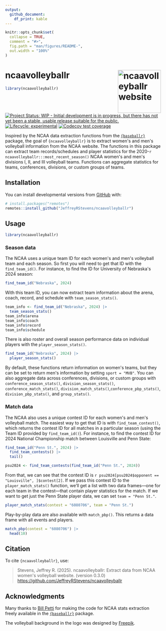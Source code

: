 ```yaml
---
output: 
  github_document:
    df_print: kable
---
```


<!-- README.md is generated from README.Rmd. Please edit that file -->

```r
knitr::opts_chunk$set(
  collapse = TRUE,
  comment = "#>",
  fig.path = "man/figures/README-",
  out.width = "100%"
)
```

# ncaavolleyballr <a href="https://jeffreyrstevens.github.io/ncaavolleyballr/"><img src="man/figures/logo.png" align="right" height="139" alt="ncaavolleyballr website" /></a>

```r
library(ncaavolleyballr)
```

<!-- badges: start -->
[![Project Status: WIP - Initial development is in progress, but there has not yet been a stable, usable release suitable for the public.](https://www.repostatus.org/badges/latest/wip.svg)](https://www.repostatus.org/#wip)
[![Lifecycle: experimental](https://img.shields.io/badge/lifecycle-experimental-orange.svg)](https://lifecycle.r-lib.org/articles/stages.html#experimental)
[![Codecov test coverage](https://codecov.io/gh/JeffreyRStevens/ncaavolleyballr/graph/badge.svg)](https://app.codecov.io/gh/JeffreyRStevens/ncaavolleyballr)
<!-- badges: end -->

Inspired by the NCAA data extraction functions from the [`{baseballr}`](https://billpetti.github.io/baseballr/) package, the goal of `{ncaavolleyballr}` is to extract women\'s and men\'s volleyball information from the NCAA website. The functions in this package can extract team records/schedules and player statistics for the 2020-`r ncaavolleyballr:::most_recent_season()` NCAA women\'s and men\'s divisions I, II, and III volleyball teams. Functions can aggregate statistics for teams, conferences, divisions, or custom groups of teams.

## Installation

You can install developmental versions from [GitHub](https://github.com/) with:

```r
# install.packages("remotes")
remotes::install_github("JeffreyRStevens/ncaavolleyballr")
```

## Usage

```r
library(ncaavolleyballr)
```

### Season data

The NCAA uses a unique team ID for each women\'s and men\'s volleyball team and each season. So first you will need to get that ID with the `find_team_id()`. For instance, to find the ID for University of Nebraska\'s 2024 season:
```r
find_team_id("Nebraska", 2024)
```

With this team ID, you can now extract team information about the arena, coach, record, and schedule with `team_season_stats()`.

```r
team_info <- find_team_id("Nebraska", 2024) |> 
  team_season_stats()
team_info$arena
team_info$coach
team_info$record
team_info$schedule
```

There is also roster and overall season performance data on individual players with the `player_season_stats()`. 

```r
find_team_id("Nebraska", 2024) |> 
  player_season_stats()
```

By default, these functions return information on women\'s teams, but they can be set to return men\'s information by setting `sport = "MVB"`. You can also aggregate data across conferences, divisions, or custom groups with `conference_season_stats()`, `division_season_stats()`, `conference_match_stats()`, `division_match_stats()`,`conference_pbp_stats()`, `division_pbp_stats()`, and `group_stats()`.


### Match data

The NCAA also uses a unique contest ID for each women\'s and men\'s volleyball match. The easiest way to get that ID is with `find_team_contest()`, which returns the contest ID for all matches in a particular season (using the Team ID provided by `find_team_id()`). For instance, to find the contest ID for 2024 National Championship match between Louisville and Penn State:

```r
find_team_id("Penn St.", 2024) |> 
  find_team_contests() |> 
  tail()
```

```r
psu2024 <- find_team_contests(find_team_id("Penn St.", 2024))
```


From that, we can see that the contest ID is `r psu2024[psu2024$opponent == "Louisville", ]$contest[2]`. If we pass this contest ID to the `player_match_stats()` function, we'll get a list with two data frames---one for each team in the contest---that contain player statistics for the match. If we want to get just the Penn State player data, we can set `team = "Penn St."`.

```r
player_match_stats(contest = "6080706", team = "Penn St.")
```

Play-by-play data are also available with `match_pbp()`. This returns a data frame with all events and players.

```r
match_pbp(contest = "6080706") |> 
  head(10)
```

## Citation

To cite `{ncaavolleyballr}`, use:

> Stevens, Jeffrey R. (2025). ncaavolleyballr: Extract data from NCAA women\'s volleyball website.
> (version 0.3.0)
> <https://github.com/JeffreyRStevens/ncaavolleyballr>


## Acknowledgments

Many thanks to [Bill Petti](https://github.com/BillPetti) for making the code for NCAA stats extraction freely available in the [`{baseballr}`](https://billpetti.github.io/baseballr/) package.

The volleyball background in the logo was designed by [Freepik](https://www.freepik.com/free-vector/volleyball-grey-gradient_59539214.htm).
